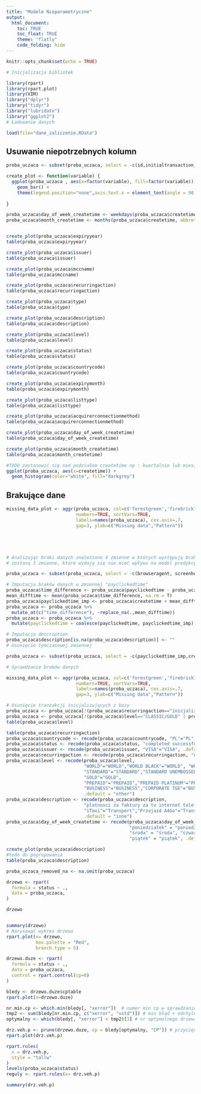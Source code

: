 ---
title: "Modele Nieparametryczne"
output:
  html_document:
    toc: TRUE
    toc_float: TRUE
    theme: "flatly"
    code_folding: hide
---

```{r setup, message = FALSE, warning = FALSE}
knitr::opts_chunk$set(echo = TRUE)

# Inicjalizacja bibliotek

library(rpart)
library(rpart.plot)
library(VIM)
library("dplyr")
library("tidyr")
library("lubridate")
library("ggplot2")
# Ładowanie danych

load(file="dane_zaliczenie.RData")
```

## Usuwanie niepotrzebnych kolumn
```{r}
proba_uczaca <- subset(proba_uczaca, select = -c(id,initialtransaction_id))

```


```{r data_presetation}
create_plot <- function(variable) {
  ggplot(proba_uczaca , aes(x=factor(variable), fill=factor(variable))) + 
    geom_bar() +
    theme(legend.position="none",axis.text.x = element_text(angle = 90, vjust = 0.5, hjust=1))
  
}

proba_uczaca$day_of_week_createtime <- weekdays(proba_uczaca$createtime, abbreviate = FALSE)
proba_uczaca$month_createtime <- months(proba_uczaca$createtime, abbreviate = FALSE)


create_plot(proba_uczaca$expiryyear)
table(proba_uczaca$expiryyear)

create_plot(proba_uczaca$issuer)
table(proba_uczaca$issuer)

create_plot(proba_uczaca$mccname)
table(proba_uczaca$mccname)

create_plot(proba_uczaca$recurringaction)
table(proba_uczaca$recurringaction)

create_plot(proba_uczaca$type)
table(proba_uczaca$type)

create_plot(proba_uczaca$description)
table(proba_uczaca$description)

create_plot(proba_uczaca$level)
table(proba_uczaca$level)

create_plot(proba_uczaca$status)
table(proba_uczaca$status)

create_plot(proba_uczaca$countrycode)
table(proba_uczaca$countrycode)

create_plot(proba_uczaca$expirymonth)
table(proba_uczaca$expirymonth)

create_plot(proba_uczaca$listtype)
table(proba_uczaca$listtype)

create_plot(proba_uczaca$acquirerconnectionmethod)
table(proba_uczaca$acquirerconnectionmethod)

create_plot(proba_uczaca$day_of_week_createtime)
table(proba_uczaca$day_of_week_createtime)

create_plot(proba_uczaca$month_createtime)
table(proba_uczaca$month_createtime)

#TODO zastanowić się nad podziałem createtime np : kwartalnie lub miesięcznie
ggplot(proba_uczaca, aes(x=createtime)) + 
  geom_histogram(color="white", fill="darkgrey")
```


## Brakujące dane
```{r missing data}
missing_data_plot <- aggr(proba_uczaca, col=c('forestgreen','firebrick1'),
                          numbers=TRUE, sortVars=TRUE,
                          labels=names(proba_uczaca), cex.axis=.7,
                          gap=3, ylab=c("Missing data","Pattern"))





# Analizując braki danych znaleziono 4 zmienne w których występują braki danych na poziomie 86%. Wstępnie usunięte
# zostaną 3 zmienne, które wydają się nie mieć wpływu na model predykcyjny, który chcemy utworzyć.

proba_uczaca <- subset(proba_uczaca, select = -c(browseragent, screenheight, screenwidth))

# Imputacja braków danych w zmiennej "payclickedtime"
proba_uczaca$time_difference <- proba_uczaca$payclickedtime - proba_uczaca$createtime
mean_difftime <- mean(proba_uczaca$time_difference, na.rm = T)
proba_uczaca$payclickedtime_imp <- proba_uczaca$createtime + mean_difftime
proba_uczaca <- proba_uczaca %>%
  mutate_at(c("time_difference"), ~replace_na(.,mean_difftime))
proba_uczaca <- proba_uczaca %>% 
  mutate(payclickedtime = coalesce(payclickedtime, payclickedtime_imp))

# Imputacja description
proba_uczaca$description[is.na(proba_uczaca$description)] <- ""
# Usunięcie tymczasowej zmiennej 

proba_uczaca <- subset(proba_uczaca, select = -c(payclickedtime_imp,createtime,payclickedtime))

# Sprawdzanie braków danych


```

```{r}
missing_data_plot <- aggr(proba_uczaca, col=c('forestgreen','firebrick1'),
                          numbers=TRUE, sortVars=TRUE,
                          labels=names(proba_uczaca), cex.axis=.7,
                          gap=3, ylab=c("Missing data","Pattern"))

```

```{r remove all NA}
# Usunięcie tranzakcji inicjalizujących z bazy
proba_uczaca <- proba_uczaca[!(proba_uczaca$recurringaction=="inicjalizujące"),]
proba_uczaca <- proba_uczaca[!(proba_uczaca$level=="CLASSIC/GOLD" | proba_uczaca$level=="GOLD/PLATINUM" | proba_uczaca$level=="GOLD/STANDARD" | proba_uczaca$level=="INFINITE/SIGNATURE" | proba_uczaca$level=="STANDARD/GOLD") | proba_uczaca$level=="STANDARD/WORLD",]
table(proba_uczaca$level)

```

```{r recode, echo=FALSE}
table(proba_uczaca$recurringaction)
proba_uczaca$countrycode <- recode(proba_uczaca$countrycode, "PL"="PL", .default = "other")
proba_uczaca$status <- recode(proba_uczaca$status, "completed successfully"="success", .default = "failed")
proba_uczaca$issuer <- recode(proba_uczaca$issuer, "VISA"="VISA", .default = "MASTERCARD")
proba_uczaca$recurringaction <- recode(proba_uczaca$recurringaction, "AUTO"="rekurencyjne", .default = "inicjalizujące")
proba_uczaca$level <- recode(proba_uczaca$level,
                             "WORLD"="WORLD","WORLD BLACK"="WORLD", "WORLD ELITE"="WORLD","WORLD BLACK EDITION"="WORLD","NEW WORLD"="WORLD",
                             "STANDARD"="STANDARD","STANDARD UNEMBOSSED"="STANDARD","CLASSIC"="STANDARD"," ELECTRON"="STANDARD",
                             "GOLD"="GOLD",
                             "PREPAID"="PREPAID","PREPAID PLATINUM"="PREPAID","PREPAID RELOADABLE"="PREPAID",
                             "BUSINESS"="BUSINESS","CORPORATE T&E"="BUSINESS",
                             .default = "other")
proba_uczaca$description <- recode(proba_uczaca$description,
                             "platnosci za faktury za tv internet telefon"="Telekomunikacja","Orange Flex"="Telekomunikacja", "Orange On-line:"="Telekomunikacja","PLAY - FAKTURA"="Telekomunikacja","RedBull Mobile - FAKTURA"="Telekomunikacja",
                             "iTaxi"="Transport","Przejazd A4Go"="Transport",
                             .default = "inne")
proba_uczaca$day_of_week_createtime <- recode(proba_uczaca$day_of_week_createtime,
                                              "poniedziałek" = "poniedziałek", "wtorek" = "wtorek",
                                              "środa" = "środa", "czwartek" = "czwartek",
                                              "piątek" = "piątek", .default = "weekend")

create_plot(proba_uczaca$description)
#todo do pogrupowania
table(proba_uczaca$description)
```





```{r}
proba_uczaca_removed_na <- na.omit(proba_uczaca)
```



```{r tree_classifier NA}
drzewo <- rpart(
  formula = status ~ .,
  data = proba_uczaca,
)

```

```{r}

drzewo


summary(drzewo)
# Narysować wykres drzewa
rpart.plot(x= drzewo,
           box.palette = "Red",
           branch.type = 5)
```
```{r}

drzewo.duze <- rpart(
  formula = status ~ .,
  data = proba_uczaca,
  control = rpart.control(cp=0)
)
```

```{r}

bledy <- drzewo.duze$cptable
rpart.plot(x=drzewo.duze)

nr.min.cp <- which.min(bledy[, "xerror"])  # numer min cp w sprawdzaniu krzyżowym
tmp2 <- sum(bledy[nr.min.cp, c("xerror", "xstd")]) # min błąd + odchylenie standardowe
optymalny <- which(bledy[, "xerror"] < tmp2)[1] # nr optymalnego drzewa

drz.veh.p <- prune(drzewo.duze, cp = bledy[optymalny, "CP"]) # przycięcie drzewa
rpart.plot(drz.veh.p)
```

```{r tree_describe NA, echo=FALSE,  message = FALSE, warning = FALSE}

rpart.rules(
  x = drz.veh.p,
  style = "tallw"
)
levels(proba_uczaca$status)
reguly <- rpart.rules(x= drz.veh.p)

summary(drz.veh.p)
```
